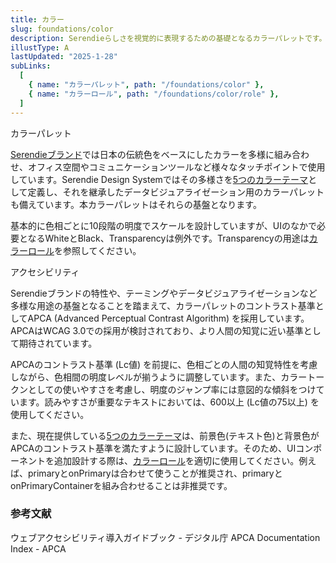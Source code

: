 ```yaml
---
title: カラー
slug: foundations/color
description: Serendieらしさを視覚的に表現するための基礎となるカラーパレットです。このパレットに基づくことでプロダクト間の一貫性を強化できます。カラーパレットはリファレンストークンとして定義されています。
illustType: A
lastUpdated: "2025-1-28"
subLinks:
  [
    { name: "カラーパレット", path: "/foundations/color" },
    { name: "カラーロール", path: "/foundations/color/role" },
  ]
---
```



<PageSection>
  <PageHeadline number={1}>カラーパレット</PageHeadline>

[Serendieブランド](https://www.mitsubishielectric.co.jp/serendie/)では日本の伝統色をベースにしたカラーを多様に組み合わせ、オフィス空間やコミュニケーションツールなど様々なタッチポイントで使用しています。Serendie Design Systemではその多様さを[5つのカラーテーマ](/foundations/theming)として定義し、それを継承したデータビジュアライゼーション用のカラーパレットも備えています。本カラーパレットはそれらの基盤となります。

基本的に色相ごとに10段階の明度でスケールを設計していますが、UIのなかで必要となるWhiteとBlack、Transparencyは例外です。Transparencyの用途は[カラーロール](/foundations/color/role#section-4)を参照してください。

  <div
    class={css({
      mt: "sd.system.dimension.spacing.twoExtraLarge",
      maxWidth: "calc(100vw - 48px)",
      overflowX: "auto",
    })}
  >
    <ColorMatrix />
  </div>
</PageSection>

<PageSection>
  <PageHeadline number={2}>アクセシビリティ</PageHeadline>

Serendieブランドの特性や、テーミングやデータビジュアライゼーションなど多様な用途の基盤となることを踏まえて、カラーパレットのコントラスト基準としてAPCA (Advanced Perceptual Contrast Algorithm) を採用しています。APCAはWCAG 3.0での採用が検討されており、より人間の知覚に近い基準として期待されています。

APCAのコントラスト基準 (Lc値) を前提に、色相ごとの人間の知覚特性を考慮しながら、色相間の明度レベルが揃うように調整しています。また、カラートークンとしての使いやすさを考慮し、明度のジャンプ率には意図的な傾斜をつけています。読みやすさが重要なテキストにおいては、600以上 (Lc値の75以上) を使用してください。

また、現在提供している[5つのカラーテーマ](/foundations/theming)は、前景色(テキスト色)と背景色がAPCAのコントラスト基準を満たすように設計しています。そのため、UIコンポーネントを追加設計する際は、[カラーロール](/foundations/color/role)を適切に使用してください。例えば、primaryとonPrimaryは合わせて使うことが推奨され、primaryとonPrimaryContainerを組み合わせることは非推奨です。

### 参考文献

<PageARef href="https://www.digital.go.jp/resources/introduction-to-web-accessibility-guidebook">
  ウェブアクセシビリティ導入ガイドブック - デジタル庁
</PageARef>
<PageARef href="https://git.apcacontrast.com/documentation/">
  APCA Documentation Index - APCA
</PageARef>

</PageSection>
